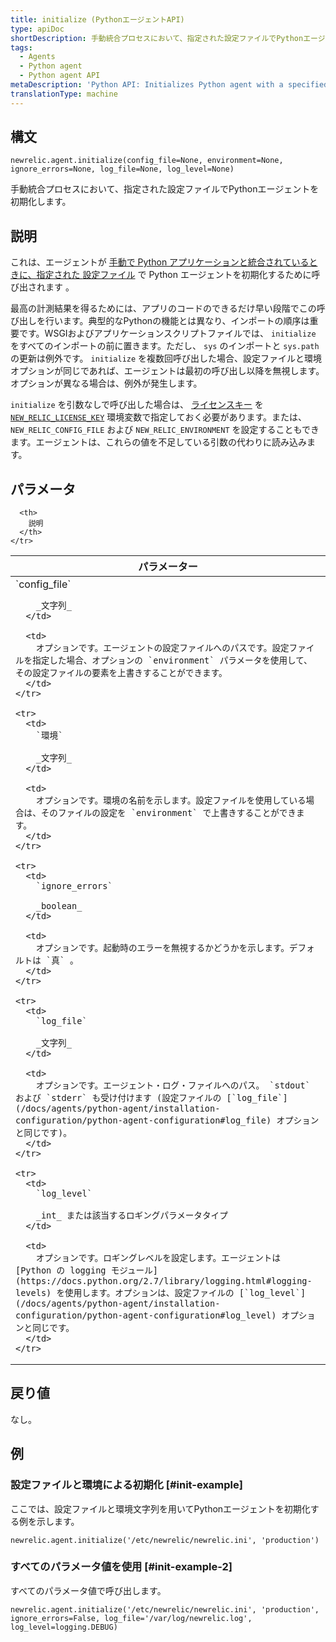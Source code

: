 ```yaml
---
title: initialize (PythonエージェントAPI)
type: apiDoc
shortDescription: 手動統合プロセスにおいて、指定された設定ファイルでPythonエージェントを初期化します。
tags:
  - Agents
  - Python agent
  - Python agent API
metaDescription: 'Python API: Initializes Python agent with a specified config file during the manual integration process.'
translationType: machine
---
```


## 構文

```
newrelic.agent.initialize(config_file=None, environment=None, ignore_errors=None, log_file=None, log_level=None)
```

手動統合プロセスにおいて、指定された設定ファイルでPythonエージェントを初期化します。

## 説明

これは、エージェントが [手動で Python アプリケーションと統合されているときに、指定された ](/docs/agents/python-agent/installation-configuration/python-agent-integration#manual-integration)[設定ファイル](/docs/agents/python-agent/installation-configuration/python-agent-configuration#agent-configuration-file) で Python エージェントを初期化するために呼び出されます 。

最高の計測結果を得るためには、アプリのコードのできるだけ早い段階でこの呼び出しを行います。典型的なPythonの機能とは異なり、インポートの順序は重要です。WSGIおよびアプリケーションスクリプトファイルでは、 `initialize` をすべてのインポートの前に置きます。ただし、 `sys` のインポートと `sys.path` の更新は例外です。 `initialize` を複数回呼び出した場合、設定ファイルと環境オプションが同じであれば、エージェントは最初の呼び出し以降を無視します。オプションが異なる場合は、例外が発生します。

`initialize` を引数なしで呼び出した場合は、 [ライセンスキー](/docs/apis/intro-apis/new-relic-api-keys/#ingest-license-key#find-heroku) を [`NEW_RELIC_LICENSE_KEY`](/docs/agents/python-agent/installation-configuration/python-agent-configuration#license_key) 環境変数で指定しておく必要があります。または、 `NEW_RELIC_CONFIG_FILE` および `NEW_RELIC_ENVIRONMENT` を設定することもできます。エージェントは、これらの値を不足している引数の代わりに読み込みます。

## パラメータ

<table>
  <thead>
    <tr>
      <th width="25%">
        パラメーター
      </th>

      <th>
        説明
      </th>
    </tr>
  </thead>

  <tbody>
    <tr>
      <td>
        `config_file`

        _文字列_
      </td>

      <td>
        オプションです。エージェントの設定ファイルへのパスです。設定ファイルを指定した場合、オプションの `environment` パラメータを使用して、その設定ファイルの要素を上書きすることができます。
      </td>
    </tr>

    <tr>
      <td>
        `環境`

        _文字列_
      </td>

      <td>
        オプションです。環境の名前を示します。設定ファイルを使用している場合は、そのファイルの設定を `environment` で上書きすることができます。
      </td>
    </tr>

    <tr>
      <td>
        `ignore_errors`

        _boolean_
      </td>

      <td>
        オプションです。起動時のエラーを無視するかどうかを示します。デフォルトは `真` 。
      </td>
    </tr>

    <tr>
      <td>
        `log_file`

        _文字列_
      </td>

      <td>
        オプションです。エージェント・ログ・ファイルへのパス。 `stdout` および `stderr` も受け付けます (設定ファイルの [`log_file`](/docs/agents/python-agent/installation-configuration/python-agent-configuration#log_file) オプションと同じです)。
      </td>
    </tr>

    <tr>
      <td>
        `log_level`

        _int_ または該当するロギングパラメータタイプ
      </td>

      <td>
        オプションです。ロギングレベルを設定します。エージェントは [Python の logging モジュール](https://docs.python.org/2.7/library/logging.html#logging-levels) を使用します。オプションは、設定ファイルの [`log_level`](/docs/agents/python-agent/installation-configuration/python-agent-configuration#log_level) オプションと同じです。
      </td>
    </tr>
  </tbody>
</table>

## 戻り値

なし。

## 例

### 設定ファイルと環境による初期化 [#init-example]

ここでは、設定ファイルと環境文字列を用いてPythonエージェントを初期化する例を示します。

```
newrelic.agent.initialize('/etc/newrelic/newrelic.ini', 'production')
```

### すべてのパラメータ値を使用 [#init-example-2]

すべてのパラメータ値で呼び出します。

```
newrelic.agent.initialize('/etc/newrelic/newrelic.ini', 'production', ignore_errors=False, log_file='/var/log/newrelic.log', log_level=logging.DEBUG)
```
